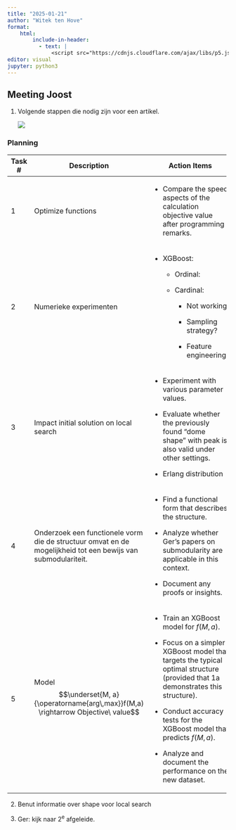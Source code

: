 ```yaml
---
title: "2025-01-21"
author: "Witek ten Hove"
format:
    html:
        include-in-header:
          - text: |
              <script src="https://cdnjs.cloudflare.com/ajax/libs/p5.js/1.4.0/p5.js"></script>
editor: visual
jupyter: python3
---
```


## Meeting Joost

1.  Volgende stappen die nodig zijn voor een artikel.

    ![](images/notes250121.jpeg)

### Planning

+---------+--------------------------------------------------------------------------------------------------------------+---------------------------------------------------------------------------------------------------------------------------------+---------+
| Task \# | Description                                                                                                  | Action Items                                                                                                                    | Owner   |
+=========+==============================================================================================================+=================================================================================================================================+=========+
| 1       | Optimize functions                                                                                           | -   Compare the speed aspects of the calculation objective value after programming remarks.                                     | Witek   |
+---------+--------------------------------------------------------------------------------------------------------------+---------------------------------------------------------------------------------------------------------------------------------+---------+
| 2       | Numerieke experimenten                                                                                       | -   XGBoost:                                                                                                                    | Witek   |
|         |                                                                                                              |                                                                                                                                 |         |
|         |                                                                                                              |     -   Ordinal:                                                                                                                |         |
|         |                                                                                                              |                                                                                                                                 |         |
|         |                                                                                                              |     -   Cardinal:                                                                                                               |         |
|         |                                                                                                              |                                                                                                                                 |         |
|         |                                                                                                              |         -   Not working.                                                                                                        |         |
|         |                                                                                                              |                                                                                                                                 |         |
|         |                                                                                                              |         -   Sampling strategy?                                                                                                  |         |
|         |                                                                                                              |                                                                                                                                 |         |
|         |                                                                                                              |         -   Feature engineering?                                                                                                |         |
+---------+--------------------------------------------------------------------------------------------------------------+---------------------------------------------------------------------------------------------------------------------------------+---------+
| 3       | Impact initial solution on local search                                                                      | -   Experiment with various parameter values.                                                                                   | Witek   |
|         |                                                                                                              |                                                                                                                                 |         |
|         |                                                                                                              | -   Evaluate whether the previously found "dome shape" with peak is also valid under other settings.                            | Joost   |
|         |                                                                                                              |                                                                                                                                 |         |
|         |                                                                                                              | -   Erlang distribution                                                                                                         |         |
+---------+--------------------------------------------------------------------------------------------------------------+---------------------------------------------------------------------------------------------------------------------------------+---------+
| 4       | Onderzoek een functionele vorm die de structuur omvat en de mogelijkheid tot een bewijs van submodulariteit. | -   Find a functional form that describes the structure.                                                                        | Witek   |
|         |                                                                                                              |                                                                                                                                 |         |
|         |                                                                                                              | -   Analyze whether Ger's papers on submodularity are applicable in this context.                                               |         |
|         |                                                                                                              |                                                                                                                                 |         |
|         |                                                                                                              | -   Document any proofs or insights.                                                                                            |         |
+---------+--------------------------------------------------------------------------------------------------------------+---------------------------------------------------------------------------------------------------------------------------------+---------+
| 5       | Model $$\underset{M, a}{\operatorname{arg\,max}}f(M,a) \rightarrow Objective\ value$$                        | -   Train an XGBoost model for $f(M, a$).                                                                                       | Witek   |
|         |                                                                                                              |                                                                                                                                 |         |
|         |                                                                                                              | -   Focus on a simpler XGBoost model that targets the typical optimal structure (provided that 1a demonstrates this structure). |         |
|         |                                                                                                              |                                                                                                                                 |         |
|         |                                                                                                              | -   Conduct accuracy tests for the XGBoost model that predicts $f(M, a)$.                                                       |         |
|         |                                                                                                              |                                                                                                                                 |         |
|         |                                                                                                              | -   Analyze and document the performance on the new dataset.                                                                    |         |
+---------+--------------------------------------------------------------------------------------------------------------+---------------------------------------------------------------------------------------------------------------------------------+---------+

2.  Benut informatie over shape voor local search

```{=html}
    <script>
        function setup() {
            createCanvas(600, 400);
            background(245);
        }

        function draw() {
            background(245);
            
            // Set drawing styles
            stroke(0, 0, 255);
            strokeWeight(2);
            noFill();
            
            // Draw the timeline
            let baseY = height/2;
            line(50, baseY, 550, baseY);
            
            // Draw left rectangle (a) - now twice as high
            rect(50, baseY-80, 40, 80);
            
            // Draw middle horizontal rectangle - now twice as high
            rect(90, baseY-40, 380, 40);
            
            // Draw middle vertical rectangle - now twice as high
            rect(470, baseY-80, 40, 80);
            
            // Draw right rectangle (M) - now twice as high
            rect(510, baseY-160, 40, 160);
            
            // Add text - moved up to accommodate taller blocks
            textSize(16);
            fill(0, 0, 255);
            noStroke();
            
            // Labels - adjusted positions
            text("a", 65, baseY-90);
            text("t = 1", 55, baseY+25);
            text("t = T", 515, baseY+25);
            text("M", 525, baseY-180);
            text("Q - 2a", 270, baseY-50);
            text("N = Q + M", 250, baseY-180);
            
            // No animation needed - static drawing
            noLoop();
        }
    </script>
```

3.  Ger: kijk naar 2^e^ afgeleide.
